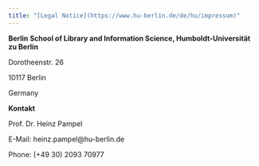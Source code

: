 ```yaml
---
title: "[Legal Notice](https://www.hu-berlin.de/de/hu/impressum)"
---
```


**Berlin School of Library and Information Science, Humboldt-Universität zu Berlin**

Dorotheenstr. 26

10117 Berlin

Germany

**Kontakt**

Prof. Dr. Heinz Pampel

E-Mail: heinz.pampel\@hu-berlin.de

Phone: (+49 30) 2093 70977
